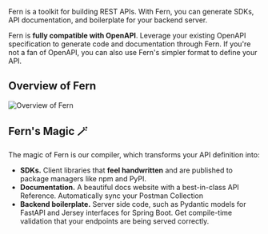 Fern is a toolkit for building REST APIs. With Fern, you can generate SDKs, API documentation, and boilerplate for your backend server.

Fern is **fully compatible with OpenAPI**. Leverage your existing OpenAPI
specification to generate code and documentation through Fern. If you're not a fan of
OpenAPI, you can also use Fern's simpler format to define your API.

## Overview of Fern 

![Overview of Fern](https://fern-image-hosting.s3.amazonaws.com/Fern+Overview.png)


## Fern's Magic 🪄

The magic of Fern is our compiler, which transforms your API definition into:

- **SDKs.** Client libraries that **feel handwritten** and are published to package managers like npm and PyPI.
- **Documentation.** A beautiful docs website with a best-in-class API Reference. Automatically sync your Postman Collection
- **Backend boilerplate.** Server side code, such as Pydantic models for FastAPI and Jersey interfaces for Spring Boot. Get compile-time validation that your endpoints are being served correctly.


